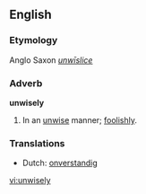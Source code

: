 ==English==

===Etymology===
Anglo Saxon ''[[unwīslice]]''
===Adverb===
'''unwisely'''

#In an [[unwise]] manner; [[foolishly]].

===Translations===
*Dutch: [[onverstandig]]

[[vi:unwisely]]